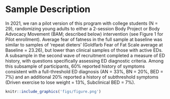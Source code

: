 # Sample Description

In 2021, we ran a pilot version of this program with college students (N = 29), randomizing young adults to either a 2-session Body Project or Body Advocacy Movement (BAM; described below) intervention (see Figure 1 for Pilot enrollment). Average fear of fatness in the full sample at baseline was similar to samples of 'repeat dieters' (Goldfarb Fear of Fat Scale average at Baseline = 23.26), but lower than clinical samples of those with active EDs. A subsample in the second wave of recruitment completed a measure of ED history, with questions specifically assessing ED diagnostic criteria. Among this subsample of participants, 60% reported history of symptoms consistent with a full-threshold ED diagnosis (AN = 33%, BN = 20%, BED = 7%) and an additional 20% reported a history of subthreshold symptoms (Driven exercise to lose weight = 13%, Subclinical BED = 7%).

```r
knitr::include_graphics('figs/figure.png')
```
